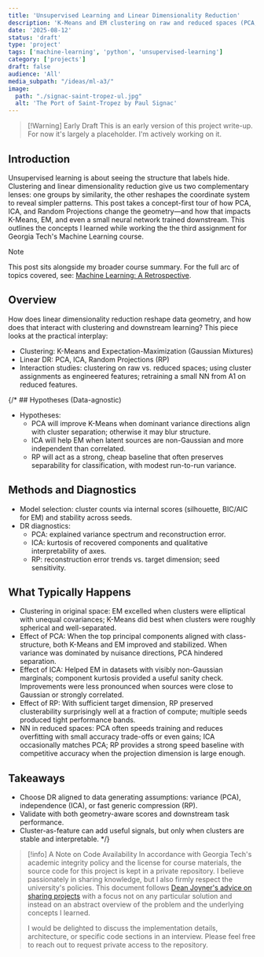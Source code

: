 ```yaml
---
title: 'Unsupervised Learning and Linear Dimensionality Reduction'
description: 'K-Means and EM clustering on raw and reduced spaces (PCA, ICA, Random Projections), plus the impact on a downstream neural classifier.'
date: '2025-08-12'
status: 'draft'
type: 'project'
tags: ['machine-learning', 'python', 'unsupervised-learning']
category: ['projects']
draft: false
audience: 'All'
media_subpath: "/ideas/ml-a3/"
image:
  path: "./signac-saint-tropez-ul.jpg"
  alt: 'The Port of Saint-Tropez by Paul Signac'
---
```


> [!Warning] Early Draft
> This is an early version of this project write-up. For now it's largely a placeholder. I'm actively working on it.

## Introduction

Unsupervised learning is about seeing the structure that labels hide. Clustering and linear dimensionality reduction give us two complementary lenses: one groups by similarity, the other reshapes the coordinate system to reveal simpler patterns. This post takes a concept-first tour of how PCA, ICA, and Random Projections change the geometry—and how that impacts K-Means, EM, and even a small neural network trained downstream. This outlines the concepts I learned while working the the third assignment for Georgia Tech's Machine Learning course.

> [!note]
> This post sits alongside my broader course summary. For the full arc of topics covered, see: [Machine Learning: A Retrospective](/ideas/2025/ml-retro/).

## Overview

How does linear dimensionality reduction reshape data geometry, and how does that interact with clustering and downstream learning? This piece looks at the practical interplay:

- Clustering: K-Means and Expectation-Maximization (Gaussian Mixtures)
- Linear DR: PCA, ICA, Random Projections (RP)
- Interaction studies: clustering on raw vs. reduced spaces; using cluster assignments as engineered features; retraining a small NN from A1 on reduced features.

{/* ## Hypotheses (Data-agnostic)

- Hypotheses:
  - PCA will improve K-Means when dominant variance directions align with cluster separation; otherwise it may blur structure.
  - ICA will help EM when latent sources are non-Gaussian and more independent than correlated.
  - RP will act as a strong, cheap baseline that often preserves separability for classification, with modest run-to-run variance.

## Methods and Diagnostics

- Model selection: cluster counts via internal scores (silhouette, BIC/AIC for EM) and stability across seeds.
- DR diagnostics:
  - PCA: explained variance spectrum and reconstruction error.
  - ICA: kurtosis of recovered components and qualitative interpretability of axes.
  - RP: reconstruction error trends vs. target dimension; seed sensitivity.

## What Typically Happens

- Clustering in original space: EM excelled when clusters were elliptical with unequal covariances; K-Means did best when clusters were roughly spherical and well-separated.
- Effect of PCA: When the top principal components aligned with class-structure, both K-Means and EM improved and stabilized. When variance was dominated by nuisance directions, PCA hindered separation.
- Effect of ICA: Helped EM in datasets with visibly non-Gaussian marginals; component kurtosis provided a useful sanity check. Improvements were less pronounced when sources were close to Gaussian or strongly correlated.
- Effect of RP: With sufficient target dimension, RP preserved clusterability surprisingly well at a fraction of compute; multiple seeds produced tight performance bands.
- NN in reduced spaces: PCA often speeds training and reduces overfitting with small accuracy trade-offs or even gains; ICA occasionally matches PCA; RP provides a strong speed baseline with competitive accuracy when the projection dimension is large enough.

## Takeaways

- Choose DR aligned to data generating assumptions: variance (PCA), independence (ICA), or fast generic compression (RP).
- Validate with both geometry-aware scores and downstream task performance.
- Cluster-as-feature can add useful signals, but only when clusters are stable and interpretable. */}

> [!info] A Note on Code Availability
> In accordance with Georgia Tech's academic integrity policy and the license for course materials, the source code for this project is kept in a private repository. I believe passionately in sharing knowledge, but I also firmly respect the university's policies. This document follows [Dean Joyner's advice on sharing projects](https://www.reddit.com/r/OMSCS/comments/zwdwns/comment/j1udv6w/) with a focus not on any particular solution and instead on an abstract overview of the problem and the underlying concepts I learned.
>
> I would be delighted to discuss the implementation details, architecture, or specific code sections in an interview. Please feel free to reach out to request private access to the repository.